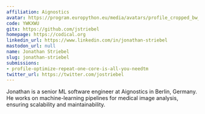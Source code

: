 ```yaml
---
affiliation: Aignostics
avatar: https://program.europython.eu/media/avatars/profile_cropped_bw_97GMX9a.jpg
code: YWKXWU
gitx: https://github.com/jstriebel
homepage: https://codical.org
linkedin_url: https://www.linkedin.com/in/jonathan-striebel
mastodon_url: null
name: Jonathan Striebel
slug: jonathan-striebel
submissions:
- profile-optimize-repeat-one-core-is-all-you-needtm
twitter_url: https://twitter.com/jostriebel
---
```


Jonathan is a senior ML software engineer at Aignostics in Berlin, Germany. He works on machine-learning pipelines for medical image analysis, ensuring scalability and maintainability.
